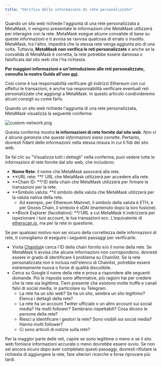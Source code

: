```yaml
---
title: "Verifica delle informazioni di rete personalizzate"
---
```


Quando un sito web richiede l'aggiunta di una rete personalizzata a MetaMask, ti vengono presentate le informazioni che MetaMask utilizzerà per interagire con la rete. MetaMask esegue alcune convalide di base su queste informazioni e ti avvisa se ravvisa qualcosa di errato o insolito. MetaMask, tra l'altro, impedirà che la stessa rete venga aggiunta più di una volta. Tuttavia, **MetaMask non verifica le reti personalizzate** e anche se la convalida di MetaMask è corretta, la rete potrebbe essere dannosa o falsificata dal sito web che l'ha richiesta.

**Per maggiori informazioni e un'introduzione alle reti personalizzate, consulta la nostra Guida all'uso [qui](/networks-and-sidechains/managing-networks/user-guide-custom-networks-and-sidechains).**

Così come è tua responsabilità verificare gli indirizzi Ethereum con cui effettui le transazioni, è anche tua responsabilità verificare eventuali reti personalizzate che aggiungi a MetaMask. In questo articolo condivideremo alcuni consigli su come farlo.

Quando un sito web richiede l'aggiunta di una rete personalizzata, MetaMask visualizza la seguente conferma:

<div class="center-container">
  <div class="img-medium">
    <img
      src={
        require("../../../../../../img/i18n/legacy/custom-network.png").default
      }
      alt="custom-network.png"
    />
  </div>
</div>

Questa conferma mostra **le informazioni di rete fornite dal sito web**. _Non vi è alcuna garanzia che queste informazioni siano corrette_. Pertanto, dovresti fidarti delle informazioni nella stessa misura in cui ti fidi del sito web.

Se fai clic su "Visualizza tutti i dettagli" nella conferma, puoi vedere tutte le informazioni di rete fornite dal sito web, che includono:

- **Nome Rete**: il nome che MetaMask assocerà alla rete.
- **URL rete: **l' URL che MetaMask utilizzerà per accedere alla rete.
- **Chain ID: **l'ID della chain che MetaMask utilizzerà per firmare le transazioni per la rete.
- **Simbolo valuta: **il simbolo della valuta che MetaMask utilizzerà per la valuta nativa della rete.
  - Ad esempio, per Ethereum Mainnet, il simbolo della valuta è ETH, e per Gnosis Chain, il simbolo è xDAI (mantenuto dopo la loro fusione).
- **Block Explorer (facoltativo): **l'URL a cui MetaMask ti indirizzerà per ispezionare i tuoi account, le tue transazioni ecc. L'equivalente di [etherscan.io](https://etherscan.io), ma per la rete in questione.

Se per qualsiasi motivo non sei sicuro della correttezza delle informazioni di rete, ti consigliamo di eseguire i seguenti passaggi per verificarle:

- Visita [Chainlist](https://chainlist.wtf/)e cerca l'ID della chain fornito e/o il nome della rete. Se MetaMask ti avvisa che alcune informazioni non corrispondono, dovresti essere in grado di identificare il problema su Chainlist. Se la rete personalizzata non è inclusa nell'elenco di Chainlist, potrebbe essere estremamente nuova o forse di qualità discutibile.
- Cerca su Google il nome della rete e prova a rispondere alle seguenti domande. Più le risposte sono affermative, più ragioni hai per credere che la rete sia legittima. Tieni presente che esistono molte truffe e canali falsi di social media, in particolare su Telegram.
  - La rete ha un sito web? Se ha un sito, sembra un sito legittimo? Elenca i dettagli della rete?
  - La rete ha un account Twitter ufficiale o un altro account sui social media? Ha molti follower? Sembrano rispettabili? Cosa dicono le persone della rete?
  - Riesci a identificare i gestori la rete? Sono visibili sui social media? Hanno molti follower?
  - Ci sono articoli di notizie sulla rete?

Per la maggior parte delle reti, capire se sono legittime o meno e se il sito web fornisce informazioni accurate o meno dovrebbe essere ovvio. Se non sei ancora sicuro dopo aver completato questi passaggi, dovresti rifiutare la richiesta di aggiungere la rete, fare ulteriori ricerche e forse riprovare più tardi.
